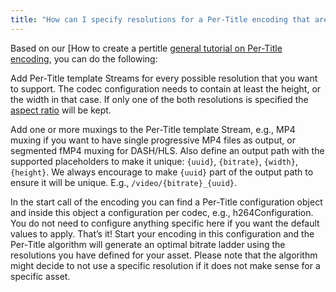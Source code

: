 ```yaml
---
title: "How can I specify resolutions for a Per-Title encoding that are required to be created?"
---
```


Based on our \[How to create a pertitle [general tutorial on Per-Title encoding](/encoding/docs/how-to-create-a-per-title-encoding), you can do the following:

Add Per-Title template Streams for every possible resolution that you want to support. The codec configuration needs to contain at least the height, or the width in that case. If only one of the both resolutions is specified the [aspect ratio](/encoding/docs/how-do-i-configure-an-codec-configuration-to-maintain-aspect-ratio-of-the-original-video) will be kept.

Add one or more muxings to the Per-Title template Stream, e.g., MP4 muxing if you want to have single progressive MP4 files as output, or segmented fMP4 muxing for DASH/HLS. Also define an output path with the supported placeholders to make it unique: `{uuid}`, `{bitrate}`, `{width}`, `{height}`. We always encourage to make `{uuid}` part of the output path to ensure it will be unique. E.g., `/video/{bitrate}_{uuid}`.

In the start call of the encoding you can find a Per-Title configuration object and inside this object a configuration per codec, e.g., h264Configuration. You do not need to configure anything specific here if you want the default values to apply. That’s it! Start your encoding in this configuration and the Per-Title algorithm will generate an optimal bitrate ladder using the resolutions you have defined for your asset. Please note that the algorithm might decide to not use a specific resolution if it does not make sense for a specific asset.